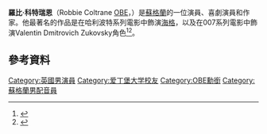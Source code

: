 {{Infobox person
| name        = Robbie Coltrane
| honorific_suffix = [[大英帝國勳章|OBE]]
| image       = Robbiecoltranecrop.jpg
| image size  = 
| caption     = 
| birth_name  = Anthony Robert McMillan
| birth_date  = {{birth date and age|df=yes|1950|03|30}}
| birth_place = {{UK}}[[苏格兰|苏格兰]][[拉纳克郡|拉纳克郡]]
| yearsactive = 1979–現在
| occupation  = 演員<br>作家<br>喜劇演員
| spouse      = {{marriage|Rhona Gemmell|1999年12月11日}}
| children    = Spencer<br>Alice
| alma_mater  = [[愛丁堡大學|愛丁堡大學]]
}}
'''羅比·科特瑞恩'''（Robbie Coltrane [[大英帝國勳章|OBE]]，{{bd|1950年|3月30日}}）是[[蘇格蘭|蘇格蘭]]的一位演員、喜劇演員和作家。他最著名的作品是在哈利波特系列電影中飾演[[海格|海格]]，以及在007系列電影中飾演Valentin Dmitrovich Zukovsky角色<ref>{{cite web |url=http://www.filmreference.com/film/73/Robbie-Coltrane.html |title=Robbie Coltrane Biography (1950–) |publisher=Filmreference.com |date= |accessdate=15 August 2011 |archive-date=2020-10-19 |archive-url=https://web.archive.org/web/20201019083123/http://www.filmreference.com/film/73/Robbie-Coltrane.html |dead-url=no }}</ref><ref>{{cite news | url=http://news.bbc.co.uk/1/hi/entertainment/4569860.stm | work=BBC News | title=Robbie Coltrane's magical career | date=31 December 2005 | accessdate=2016-03-25 | archive-date=2007-01-28 | archive-url=https://web.archive.org/web/20070128210455/http://news.bbc.co.uk/1/hi/entertainment/4569860.stm | dead-url=no }}</ref>。

==參考資料==
{{Reflist}}

{{DEFAULTSORT:Coltrane, Robbie}}
[[Category:英國男演員|Category:英國男演員]]
[[Category:爱丁堡大学校友|Category:爱丁堡大学校友]]
[[Category:OBE勳銜|Category:OBE勳銜]]
[[Category:蘇格蘭男配音員|Category:蘇格蘭男配音員]]